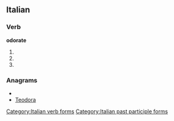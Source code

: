 ==Italian==

===Verb===
'''odorate'''

# {{form of|[[second-person|Second-person]] [[plural]] [[present tense]]|[[odorare#Italian|odorare]]|lang=Italian}}
# {{form of|Second-person plural [[imperative]]|odorare#Italian|odorare|lang=Italian}}
# {{form of|[[feminine|Feminine]] plural|[[odorato]]}}

===Anagrams===
* {{alphagram|adeoort}}
* [[Teodora#Italian|Teodora]]

[[Category:Italian verb forms]]
[[Category:Italian past participle forms]]